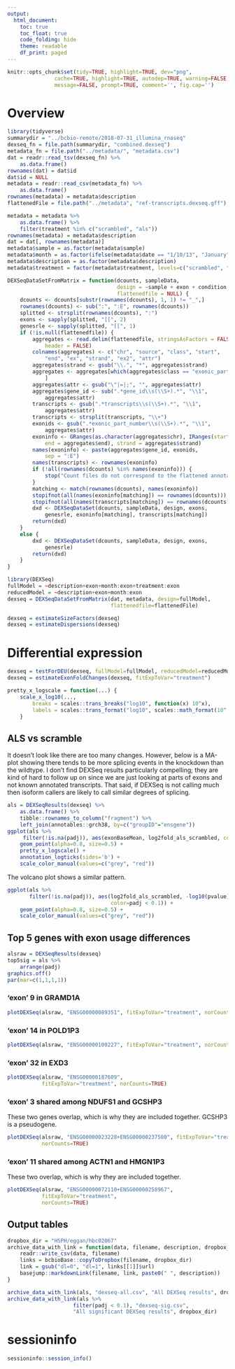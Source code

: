 ```yaml
---
output:
  html_document:
    toc: true
    toc_float: true
    code_folding: hide
    theme: readable
    df_print: paged
---
```


```r
knitr::opts_chunk$set(tidy=TRUE, highlight=TRUE, dev="png",
               cache=TRUE, highlight=TRUE, autodep=TRUE, warning=FALSE, error=FALSE,
               message=FALSE, prompt=TRUE, comment='', fig.cap='')
```

# Overview

```r
library(tidyverse)
summarydir = "../bcbio-remote/2018-07-31_illumina_rnaseq"
dexseq_fn = file.path(summarydir, "combined.dexseq")
metadata_fn = file.path("../metadata/", "metadata.csv")
dat = readr::read_tsv(dexseq_fn) %>%
    as.data.frame()
rownames(dat) = dat$id
dat$id = NULL
metadata = readr::read_csv(metadata_fn) %>%
    as.data.frame()
rownames(metadata) = metadata$description
flattenedFile = file.path("../metadata", "ref-transcripts.dexseq.gff")
```

```r
metadata = metadata %>%
    as.data.frame() %>%
    filter(treatment %in% c("scrambled", "als"))
rownames(metadata) = metadata$description
dat = dat[, rownames(metadata)]
metadata$sample = as.factor(metadata$sample)
metadata$month = as.factor(ifelse(metadata$date == "1/10/13", "January", "June"))
metadata$description = as.factor(metadata$description)
metadata$treatment = factor(metadata$treatment, levels=c("scrambled", "red", "als"))
```

```r
DEXSeqDataSetFromMatrix = function(dcounts, sampleData,
                                   design = ~sample + exon + condition:exon,
                                   flattenedfile = NULL) {
    dcounts <- dcounts[substr(rownames(dcounts), 1, 1) != "_",]
    rownames(dcounts) <- sub(":", ":E", rownames(dcounts))
    splitted <- strsplit(rownames(dcounts), ":")
    exons <- sapply(splitted, "[[", 2)
    genesrle <- sapply(splitted, "[[", 1)
    if (!is.null(flattenedfile)) {
        aggregates <- read.delim(flattenedfile, stringsAsFactors = FALSE, 
            header = FALSE)
        colnames(aggregates) <- c("chr", "source", "class", "start", 
            "end", "ex", "strand", "ex2", "attr")
        aggregates$strand <- gsub("\\.", "*", aggregates$strand)
        aggregates <- aggregates[which(aggregates$class == "exonic_part"), 
            ]
        aggregates$attr <- gsub("\"|=|;", "", aggregates$attr)
        aggregates$gene_id <- sub(".*gene_id\\s(\\S+).*", "\\1", 
            aggregates$attr)
        transcripts <- gsub(".*transcripts\\s(\\S+).*", "\\1", 
            aggregates$attr)
        transcripts <- strsplit(transcripts, "\\+")
        exonids <- gsub(".*exonic_part_number\\s(\\S+).*", "\\1", 
            aggregates$attr)
        exoninfo <- GRanges(as.character(aggregates$chr), IRanges(start = aggregates$start, 
            end = aggregates$end), strand = aggregates$strand)
        names(exoninfo) <- paste(aggregates$gene_id, exonids, 
            sep = ":E")
        names(transcripts) <- rownames(exoninfo)
        if (!all(rownames(dcounts) %in% names(exoninfo))) {
            stop("Count files do not correspond to the flattened annotation file")
        }
        matching <- match(rownames(dcounts), names(exoninfo))
        stopifnot(all(names(exoninfo[matching]) == rownames(dcounts)))
        stopifnot(all(names(transcripts[matching]) == rownames(dcounts)))
        dxd <- DEXSeqDataSet(dcounts, sampleData, design, exons, 
            genesrle, exoninfo[matching], transcripts[matching])
        return(dxd)
    }
    else {
        dxd <- DEXSeqDataSet(dcounts, sampleData, design, exons, 
            genesrle)
        return(dxd)
    }
}
```

```r
library(DEXSeq)
fullModel = ~description+exon+month:exon+treatment:exon
reducedModel = ~description+exon+month:exon
dexseq = DEXSeqDataSetFromMatrix(dat, metadata, design=fullModel,
                                 flattenedfile=flattenedFile)
```

```r
dexseq = estimateSizeFactors(dexseq)
dexseq = estimateDispersions(dexseq)
```


# Differential expression

```r
dexseq = testForDEU(dexseq, fullModel=fullModel, reducedModel=reducedModel)
dexseq = estimateExonFoldChanges(dexseq, fitExpToVar="treatment")
```

```r
pretty_x_logscale = function(...) {
    scale_x_log10(...,
        breaks = scales::trans_breaks("log10", function(x) 10^x),
        labels = scales::trans_format("log10", scales::math_format(10^.x))) 
    }
```

## ALS vs scramble
It doesn't look like there are too many changes. However, below is a MA-plot showing
there tends to be more splicing events in the knockdown than the wildtype. I don't
find DEXSeq results particularly compelling; they are kind of hard to follow up on
since we are just looking at parts of exons and not known annotated transcripts.
That said, if DEXSeq is not calling much then isoform callers are likely to call
similar degrees of splicing.

```r
als = DEXSeqResults(dexseq) %>%
    as.data.frame() %>%
    tibble::rownames_to_column("fragment") %>%
    left_join(annotables::grch38, by=c("groupID"="ensgene"))
ggplot(als %>%
     filter(!is.na(padj)), aes(exonBaseMean, log2fold_als_scrambled, color=padj < 0.1)) +
    geom_point(alpha=0.8, size=0.5) +
    pretty_x_logscale() +
    annotation_logticks(sides='b') +
    scale_color_manual(values=c("grey", "red"))
```

The volcano plot shows a similar pattern.

```r
ggplot(als %>%
       filter(!is.na(padj)), aes(log2fold_als_scrambled, -log10(pvalue),
                                 color=padj < 0.1)) +
    geom_point(alpha=0.8, size=0.5) +
    scale_color_manual(values=c("grey", "red"))
```

## Top 5 genes with exon usage differences
```r
alsraw = DEXSeqResults(dexseq)
top5sig = als %>%
    arrange(padj)
graphics.off()
par(mar=c(1,1,1,1))
```

### 'exon' 9 in GRAMD1A
```r
plotDEXSeq(alsraw, "ENSG00000089351", fitExpToVar="treatment", norCounts=TRUE)
```

### 'exon' 14 in POLD1P3
```r
plotDEXSeq(alsraw, "ENSG00000100227", fitExpToVar="treatment", norCounts=TRUE)
```

### 'exon' 32 in EXD3
```r
plotDEXSeq(alsraw, "ENSG00000187609",
           fitExpToVar="treatment", norCounts=TRUE)
```


### 'exon' 3 shared among NDUFS1 and GCSHP3
These two genes overlap, which is why they are included together. GCSHP3 is
a pseudogene.
```r
plotDEXSeq(alsraw, "ENSG00000023228+ENSG00000237580", fitExpToVar="treatment",
           norCounts=TRUE)
```

### 'exon' 11 shared among ACTN1 and HMGN1P3
These two overlap, which is why they are included together.
```r
plotDEXSeq(alsraw, "ENSG00000072110+ENSG00000258967",
           fitExpToVar="treatment",
           norCounts=TRUE)
```

## Output tables
```r
dropbox_dir = "HSPH/eggan/hbc02067"
archive_data_with_link = function(data, filename, description, dropbox_dir) {
    readr::write_csv(data, filename)
    links = bcbioBase::copyToDropbox(filename, dropbox_dir)
    link = gsub("dl=0", "dl=1", links[[1]]$url)
    basejump::markdownLink(filename, link, paste0(" ", description))
}
```

```r
archive_data_with_link(als, "dexseq-all.csv", "All DEXSeq results", dropbox_dir)
archive_data_with_link(als %>%
                     filter(padj < 0.1), "dexseq-sig.csv",
                     "All significant DEXSeq results", dropbox_dir)
```


# sessioninfo
```r
sessioninfo::session_info()
```

